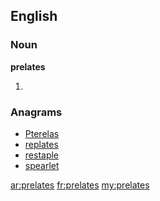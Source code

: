 ==English==

===Noun===
'''prelates'''

# {{plural of|[[prelate]]}}

===Anagrams===
* [[Pterelas#English|Pterelas]]
* [[replates#English|replates]]
* [[restaple#English|restaple]]
* [[spearlet#English|spearlet]]

[[ar:prelates]]
[[fr:prelates]]
[[my:prelates]]